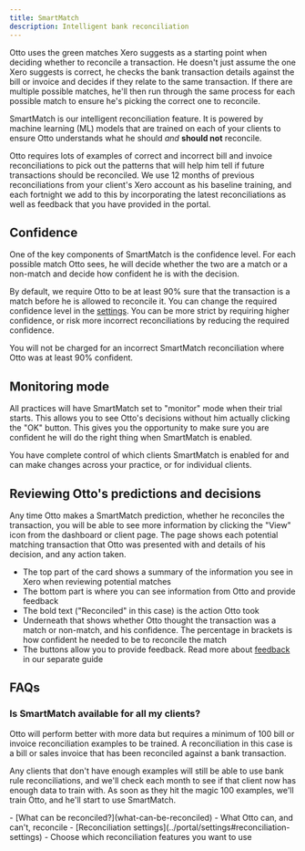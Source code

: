 ```yaml
---
title: SmartMatch
description: Intelligent bank reconciliation
---
```




Otto uses the green matches Xero suggests as a starting point when deciding whether to reconcile a transaction. He doesn't just assume the one Xero suggests is correct, he checks the bank transaction details against the bill or invoice and decides if they relate to the same transaction. If there are multiple possible matches, he'll then run through the same process for each possible match to ensure he's picking the correct one to reconcile.

SmartMatch is our intelligent reconciliation feature. It is powered by machine learning (ML) models that are trained on each of your clients to ensure Otto understands what he should _and_ **should not** reconcile.

Otto requires lots of examples of correct and incorrect bill and invoice reconciliations to pick out the patterns that will help him tell if future transactions should be reconciled. We use 12 months of previous reconciliations from your client's Xero account as his baseline training, and each fortnight we add to this by incorporating the latest reconciliations as well as feedback that you have provided in the portal.

## Confidence

One of the key components of SmartMatch is the confidence level. For each possible match Otto sees, he will decide whether the two are a match or a non-match and decide how confident he is with the decision.

By default, we require Otto to be at least 90% sure that the transaction is a match before he is allowed to reconcile it. You can change the required confidence level in the [settings](../settings). You can be more strict by requiring higher confidence, or risk more incorrect reconciliations by reducing the required confidence.

<Aside>
  You will not be charged for an incorrect SmartMatch reconciliation where Otto
  was at least 90% confident.
</Aside>

## Monitoring mode

All practices will have SmartMatch set to "monitor" mode when their trial starts. This allows you to see Otto's decisions without him actually clicking the "OK" button. This gives you the opportunity to make sure you are confident he will do the right thing when SmartMatch is enabled.

You have complete control of which clients SmartMatch is enabled for and can make changes across your practice, or for individual clients.

## Reviewing Otto's predictions and decisions

Any time Otto makes a SmartMatch prediction, whether he reconciles the transaction, you will be able to see more information by clicking the "View" icon from the dashboard or client page. The page shows each potential matching transaction that Otto was presented with and details of his decision, and any action taken.

<ClickableImage
  src={smartMatchDetailsImage}
  alt="An example of a SmartMatch decision"
/>

- The top part of the card shows a summary of the information you see in Xero when reviewing potential matches
- The bottom part is where you can see information from Otto and provide feedback
- The bold text ("Reconciled" in this case) is the action Otto took
- Underneath that shows whether Otto thought the transaction was a match or non-match, and his confidence. The percentage in brackets is how confident he needed to be to reconcile the match
- The buttons allow you to provide feedback. Read more about [feedback](../feedback/) in our separate guide

## FAQs

### Is SmartMatch available for all my clients?

Otto will perform better with more data but requires a minimum of 100 bill or invoice reconciliation examples to be trained. A reconciliation in this case is a bill or sales invoice that has been reconciled against a bank transaction.

Any clients that don't have enough examples will still be able to use bank rule reconciliations, and we'll check each month to see if that client now has enough data to train with. As soon as they hit the magic 100 examples, we'll train Otto, and he'll start to use SmartMatch.

<Aside type="tip" title="Related pages">
  - [What can be reconciled?](what-can-be-reconciled) - What Otto can, and
  can't, reconcile - [Reconciliation
  settings](../portal/settings#reconciliation-settings) - Choose which
  reconciliation features you want to use
</Aside>
